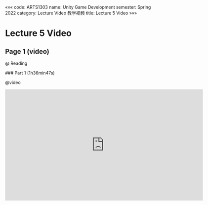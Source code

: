 «««
code: ARTS1303
name: Unity Game Development
semester: Spring 2022
category: Lecture Video 教学视频
title: Lecture 5 Video
»»»

# Lecture 5 Video

## Page 1 (video)

@ Reading

<div class="markdown-body">
### Part 1 (1h36min47s)
</div>

@video

<iframe src="https://sbfast.com/e/blzizo2tjxxv.html" frameborder=0 marginwidth=0 marginheight=0 scrolling=no width=640 height=360 allowfullscreen></iframe>
